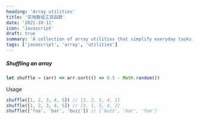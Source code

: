 ```yaml
---
heading: 'Array utilities'
title: '实用数组工具函数'
date: '2021-10-11'
icon: 'Javascript'
draft: true
summary: 'A collection of array utilities that simplify everyday tasks like filtering, sorting, mapping, and more.'
tags: ['javascript', 'array', 'utilities']
---
```


##### Shuffling an array

```js
let shuffle = (arr) => arr.sort(() => 0.5 - Math.random())
```

Usage

```js
shuffle([1, 2, 3, 4, 5]) // [3, 2, 5, 4, 1]
shuffle([1, 2, 3, 4, 5]) // [3, 1, 5, 4, 2]
shuffle(['foo', 'bar', 'buzz']) // ['buzz', 'bar', 'foo']
```
